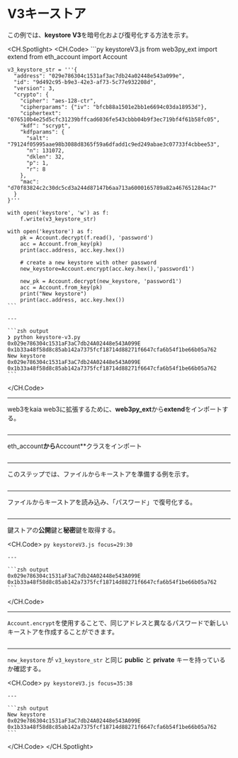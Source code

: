 # V3キーストア

この例では、**keystore V3**を暗号化および復号化する方法を示す。

<CH.Spotlight>
  <CH.Code>
    ```py keystoreV3.js
    from web3py_ext import extend
    from eth_account import Account

    v3_keystore_str = '''{
      "address": "029e786304c1531af3ac7db24a02448e543a099e",
      "id": "9d492c95-b9e3-42e3-af73-5c77e932208d",
      "version": 3,
      "crypto": {
        "cipher": "aes-128-ctr",
        "cipherparams": {"iv": "bfcb88a1501e2bb1e6694c03da18953d"},
        "ciphertext": "076510b4e25d5cfc31239bffcad6036fe543cbbb04b9f3ec719bf4f61b58fc05",
        "kdf": "scrypt",
        "kdfparams": {
          "salt": "79124f05995aae98b3088d8365f59a6dfadd1c9ed249abae3c07733f4cbbee53",
          "n": 131072,
          "dklen": 32,
          "p": 1,
          "r": 8
        },
        "mac": "d70f83824c2c30dc5cd3a244d87147b6aa713a6000165789a82a467651284ac7"
      }
    }'''

    with open('keystore', 'w') as f:
        f.write(v3_keystore_str)

    with open('keystore') as f:
        pk = Account.decrypt(f.read(), 'password')
        acc = Account.from_key(pk)
        print(acc.address, acc.key.hex())
        
        # create a new keystore with other password
        new_keystore=Account.encrypt(acc.key.hex(),'password1')

        new_pk = Account.decrypt(new_keystore, 'password1')
        acc = Account.from_key(pk)
        print("New keystore")
        print(acc.address, acc.key.hex())
    ```

    ---

    ```zsh output
    ❯ python keystore-v3.py
    0x029e786304c1531aF3aC7db24A02448e543A099E 0x1b33a48f58d8c85ab142a7375fcf18714d88271f6647cfa6b54f1be66b05a762
    New keystore
    0x029e786304c1531aF3aC7db24A02448e543A099E 0x1b33a48f58d8c85ab142a7375fcf18714d88271f6647cfa6b54f1be66b05a762
    ```
  </CH.Code>

  ---

  web3をkaia web3に拡張するために、**web3py_ext**から**extend**をインポートする。

  ```py keystoreV3.js focus=1
  ```

  ---

  eth_account**から**Account\*\*クラスをインポート

  ```py keystoreV3.js focus=2
  ```

  ---

  このステップでは、ファイルからキーストアを準備する例を示す。

  ```py keystoreV3.js focus=4:25
  ```

  ---

  ファイルからキーストアを読み込み、「パスワード」で復号化する。

  ```py keystoreV3.js focus=27:28
  ```

  ---

  鍵ストアの**公開**鍵と**秘密**鍵を取得する。

  <CH.Code>
    ```py keystoreV3.js focus=29:30
    ```

    ---

    ```zsh output
    0x029e786304c1531aF3aC7db24A02448e543A099E 0x1b33a48f58d8c85ab142a7375fcf18714d88271f6647cfa6b54f1be66b05a762
    ```
  </CH.Code>

  ---

  `Account.encrypt`を使用することで、同じアドレスと異なるパスワードで新しいキーストアを作成することができます。

  ```py keystoreV3.js focus=32:33
  ```

  ---

  `new_keystore` が `v3_keystore_str` と同じ **public** と **private** キーを持っているか確認する。

  <CH.Code>
    ```py keystoreV3.js focus=35:38
    ```

    ---

    ```zsh output
    New keystore
    0x029e786304c1531aF3aC7db24A02448e543A099E 0x1b33a48f58d8c85ab142a7375fcf18714d88271f6647cfa6b54f1be66b05a762
    ```
  </CH.Code>
</CH.Spotlight>
